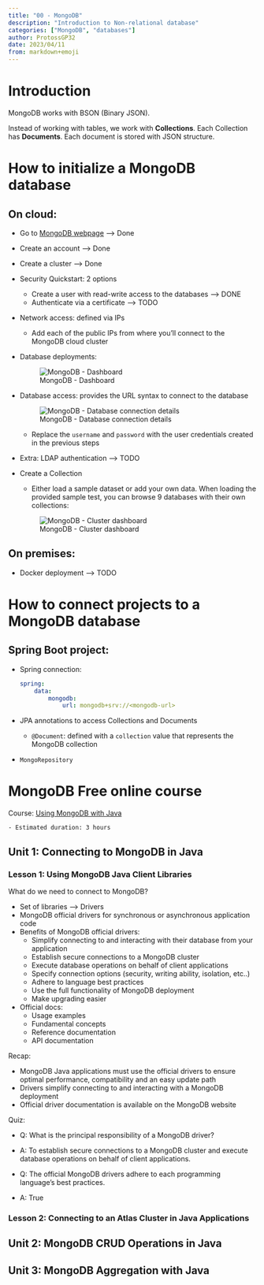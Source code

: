 ```yaml
---
title: "00 - MongoDB"
description: "Introduction to Non-relational database"
categories: ["MongoDB", "databases"]
author: ProtossGP32
date: 2023/04/11
from: markdown+emoji
---
```


# Introduction
MongoDB works with BSON (Binary JSON).

Instead of working with tables, we work with **Collections**. Each Collection has **Documents**. Each document is stored with JSON structure.

# How to initialize a MongoDB database
## On cloud:

- Go to [MongoDB webpage](https://cloud.mongodb.com/) --> Done
- Create an account --> Done
- Create a cluster --> Done
- Security Quickstart: 2 options
    - Create a user with read-write access to the databases --> DONE
    - Authenticate via a certificate --> TODO
- Network access: defined via IPs
    - Add each of the public IPs from where you'll connect to the MongoDB cloud cluster

- Database deployments:

    ![MongoDB - Dashboard](../../images/databases/mongodb-atlas-dashboard.png)

- Database access: provides the URL syntax to connect to the database

    ![MongoDB - Database connection details](../../images/databases/mongodb-atlas-database-connection-details.png)

    - Replace the `username` and `password` with the user credentials created in the previous steps

- Extra: LDAP authentication --> TODO

- Create a Collection
    - Either load a sample dataset or add your own data. When loading the provided sample test, you can browse 9 databases with their own collections:

    ![MongoDB - Cluster dashboard](../../images/databases/mongodb-atlas-cluster-details.png)


## On premises:

- Docker deployment --> TODO

# How to connect projects to a MongoDB database
## Spring Boot project:

- Spring connection:

    ```.yml
    spring:
        data:
            mongodb:
                url: mongodb+srv://<mongodb-url>
    ```
- JPA annotations to access Collections and Documents
    - `@Document`: defined with a `collection` value that represents the MongoDB collection
    
- `MongoRepository`

# MongoDB Free online course

Course: [Using MongoDB with Java](https://learn.mongodb.com/learning-paths/using-mongodb-with-java)

    - Estimated duration: 3 hours

## Unit 1: Connecting to MongoDB in Java

### Lesson 1: Using MongoDB Java Client Libraries
What do we need to connect to MongoDB?

- Set of libraries --> Drivers
- MongoDB official drivers for synchronous or asynchronous application code
- Benefits of MongoDB official drivers:
    - Simplify connecting to and interacting with their database from your application
    - Establish secure connections to a MongoDB cluster
    - Execute database operations on behalf of client applications
    - Specify connection options (security, writing ability, isolation, etc..)
    - Adhere to language best practices
    - Use the full functionality of MongoDB deployment
    - Make upgrading easier
- Official docs:
    - Usage examples
    - Fundamental concepts
    - Reference documentation
    - API documentation

Recap:

- MongoDB Java applications must use the official drivers to ensure optimal performance, compatibility and an easy update path
- Drivers simplify connecting to and interacting with a MongoDB deployment
- Official driver documentation is available on the MongoDB website

Quiz:

- Q: What is the principal responsibility of a MongoDB driver?
- A: To establish secure connections to a MongoDB cluster and execute database operations on behalf of client applications.

- Q: The official MongoDB drivers adhere to each programming language’s best practices.
- A: True

### Lesson 2: Connecting to an Atlas Cluster in Java Applications


## Unit 2: MongoDB CRUD Operations in Java

## Unit 3: MongoDB Aggregation with Java